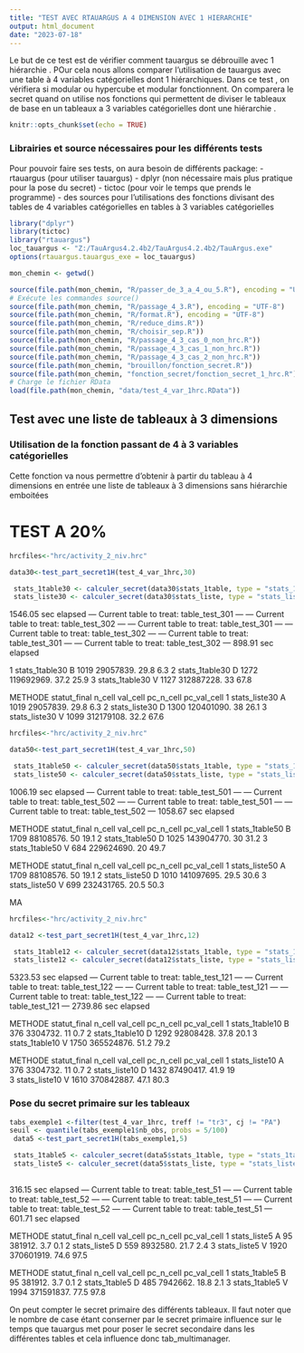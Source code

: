 ```yaml
---
title: "TEST AVEC RTAUARGUS A 4 DIMENSION AVEC 1 HIERARCHIE"
output: html_document
date: "2023-07-18"
---
```



Le but de ce test est de vérifier comment tauargus se débrouille avec 1 hiérarchie .
POur cela nous allons comparer l'utilisation de tauargus avec une table à 4 variables catégorielles dont 1 hiérarchiques. Dans ce test , on vérifiera si modular ou hypercube et modular fonctionnent. On comparera le secret quand on utilise nos fonctions qui permettent de diviser le tableaux de base en un tableaux a 3 variables catégorielles dont une hiérarchie .

```r
knitr::opts_chunk$set(echo = TRUE)
```

### Librairies et source nécessaires pour les différents tests

Pour pouvoir faire ses tests, on aura besoin de différents package:
- rtauargus (pour utiliser tauargus)
- dplyr (non nécessaire mais plus pratique pour la pose du secret)
- tictoc (pour voir le temps que prends le programme)
- des sources pour l'utilisations des fonctions divisant des tables de 4 variables catégorielles en tables à 3 variables catégorielles


```r


library("dplyr")
library(tictoc)
library("rtauargus")
loc_tauargus <- "Z:/TauArgus4.2.4b2/TauArgus4.2.4b2/TauArgus.exe"
options(rtauargus.tauargus_exe = loc_tauargus)

mon_chemin <- getwd()

source(file.path(mon_chemin, "R/passer_de_3_a_4_ou_5.R"), encoding = "UTF-8")
# Exécute les commandes source()
source(file.path(mon_chemin, "R/passage_4_3.R"), encoding = "UTF-8")
source(file.path(mon_chemin, "R/format.R"), encoding = "UTF-8")
source(file.path(mon_chemin, "R/reduce_dims.R"))
source(file.path(mon_chemin, "R/choisir_sep.R"))
source(file.path(mon_chemin, "R/passage_4_3_cas_0_non_hrc.R"))
source(file.path(mon_chemin, "R/passage_4_3_cas_1_non_hrc.R"))
source(file.path(mon_chemin, "R/passage_4_3_cas_2_non_hrc.R"))
source(file.path(mon_chemin, "brouillon/fonction_secret.R"))
source(file.path(mon_chemin, "fonction_secret/fonction_secret_1_hrc.R"))
# Charge le fichier RData
load(file.path(mon_chemin, "data/test_4_var_1hrc.RData"))
```

## Test avec une liste de tableaux à 3 dimensions

### Utilisation de la fonction passant de 4 à 3 variables catégorielles 

Cette fonction va nous permettre d'obtenir à partir du tableau à 4 dimensions en entrée une liste de tableaux à 3 dimensions sans hiérarchie emboitées 

# TEST A 20%


```r
hrcfiles<-"hrc/activity_2_niv.hrc"

data30<-test_part_secret1H(test_4_var_1hrc,30)

 stats_1table30 <- calculer_secret(data30$stats_1table, type = "stats_1table30")
 stats_liste30 <- calculer_secret(data30$stats_liste, type = "stats_liste30")
```
1546.05 sec elapsed
--- Current table to treat:  table_test_301 ---
--- Current table to treat:  table_test_302 ---
--- Current table to treat:  table_test_301 ---
--- Current table to treat:  table_test_302 ---
--- Current table to treat:  table_test_301 ---
--- Current table to treat:  table_test_302 ---
898.91 sec elapsed

 <chr>          <chr>         <int>      <dbl>     <dbl>       <dbl>
1 stats_1table30 B              1019  29057839.      29.8         6.3
2 stats_1table30 D              1272 119692969.      37.2        25.9
3 stats_1table30 V              1127 312887228.      33          67.8

  METHODE       statut_final n_cell   val_cell pc_n_cell pc_val_cell
  <chr>         <chr>         <int>      <dbl>     <dbl>       <dbl>
1 stats_liste30 A              1019  29057839.      29.8         6.3
2 stats_liste30 D              1300 120401090.      38          26.1
3 stats_liste30 V              1099 312179108.      32.2        67.6

```r
hrcfiles<-"hrc/activity_2_niv.hrc"

data50<-test_part_secret1H(test_4_var_1hrc,50)

 stats_1table50 <- calculer_secret(data50$stats_1table, type = "stats_1table50")
 stats_liste50 <- calculer_secret(data50$stats_liste, type = "stats_liste50")
```
  1006.19 sec elapsed
--- Current table to treat:  table_test_501 ---
--- Current table to treat:  table_test_502 ---
--- Current table to treat:  table_test_501 ---
--- Current table to treat:  table_test_502 ---
1058.67 sec elapsed

  
 METHODE        statut_final n_cell   val_cell pc_n_cell pc_val_cell
  <chr>          <chr>         <int>      <dbl>     <dbl>       <dbl>
1 stats_1table50 B              1709  88108576.        50        19.1
2 stats_1table50 D              1025 143904770.        30        31.2
3 stats_1table50 V               684 229624690.        20        49.7

  METHODE       statut_final n_cell   val_cell pc_n_cell pc_val_cell
  <chr>         <chr>         <int>      <dbl>     <dbl>       <dbl>
1 stats_liste50 A              1709  88108576.      50          19.1
2 stats_liste50 D              1010 141097695.      29.5        30.6
3 stats_liste50 V               699 232431765.      20.5        50.3

MA
```r
hrcfiles<-"hrc/activity_2_niv.hrc"

data12 <-test_part_secret1H(test_4_var_1hrc,12)

 stats_1table12 <- calculer_secret(data12$stats_1table, type = "stats_1table10")
 stats_liste12 <- calculer_secret(data12$stats_liste, type = "stats_liste10")
```
5323.53 sec elapsed
--- Current table to treat:  table_test_121 ---
--- Current table to treat:  table_test_122 ---
--- Current table to treat:  table_test_121 ---
--- Current table to treat:  table_test_122 ---
--- Current table to treat:  table_test_121 ---
2739.86 sec elapsed

METHODE        statut_final n_cell   val_cell pc_n_cell pc_val_cell
  <chr>          <chr>         <int>      <dbl>     <dbl>       <dbl>
1 stats_1table10 B               376   3304732.      11           0.7
2 stats_1table10 D              1292  92808428.      37.8        20.1
3 stats_1table10 V              1750 365524876.      51.2        79.2

  METHODE       statut_final n_cell   val_cell pc_n_cell pc_val_cell
  <chr>         <chr>         <int>      <dbl>     <dbl>       <dbl>
1 stats_liste10 A               376   3304732.      11           0.7
2 stats_liste10 D              1432  87490417.      41.9        19  
3 stats_liste10 V              1610 370842887.      47.1        80.3

### Pose du secret primaire sur les tableaux

```r

tabs_exemple1 <-filter(test_4_var_1hrc, treff != "tr3", cj != "PA")
seuil <- quantile(tabs_exemple1$nb_obs, probs = 5/100)
 data5 <-test_part_secret1H(tabs_exemple1,5)

 stats_1table5 <- calculer_secret(data5$stats_1table, type = "stats_1table5")
 stats_liste5 <- calculer_secret(data5$stats_liste, type = "stats_liste5")
  

```
316.15 sec elapsed
--- Current table to treat:  table_test_51 ---
--- Current table to treat:  table_test_52 ---
--- Current table to treat:  table_test_51 ---
--- Current table to treat:  table_test_52 ---
--- Current table to treat:  table_test_51 ---
601.71 sec elapsed

  METHODE      statut_final n_cell   val_cell pc_n_cell pc_val_cell
  <chr>        <chr>         <int>      <dbl>     <dbl>       <dbl>
1 stats_liste5 A                95    381912.       3.7         0.1
2 stats_liste5 D               559   8932580.      21.7         2.4
3 stats_liste5 V              1920 370601919.      74.6        97.5

 METHODE       statut_final n_cell   val_cell pc_n_cell pc_val_cell
  <chr>         <chr>         <int>      <dbl>     <dbl>       <dbl>
1 stats_1table5 B                95    381912.       3.7         0.1
2 stats_1table5 D               485   7942662.      18.8         2.1
3 stats_1table5 V              1994 371591837.      77.5        97.8

On peut compter le secret primaire des différents tableaux. Il faut noter que le nombre de case étant conserner par le secret primaire influence sur le temps que tauargus met pour poser le secret secondaire dans les différentes tables et cela influence donc tab_multimanager.



